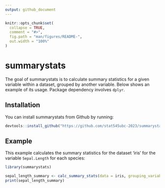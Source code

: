```yaml
---
output: github_document
---
```


<!-- README.md is generated from README.Rmd. Please edit that file -->

```r
knitr::opts_chunk$set(
  collapse = TRUE,
  comment = "#>",
  fig.path = "man/figures/README-",
  out.width = "100%"
)
```

# summarystats

<!-- badges: start -->
<!-- badges: end -->

The goal of summarystats is to calculate summary statistics for a given variable within a dataset, grouped by another variable. Below shows an example of its usage. Package dependency involves `dplyr`.

## Installation

You can install summarystats from Github by running:

``` r
devtools::install_github("https://github.com/stat545ubc-2023/summarystats")
```

## Example

This example calculates the summary statistics for the dataset 'iris' for the variable `Sepal.Length` for each species:

```r
library(summarystats)

sepal_length_summary <- calc_summary_stats(data = iris, grouping_variable = Species, data_variable = Sepal.Length)
print(sepal_length_summary)

```
